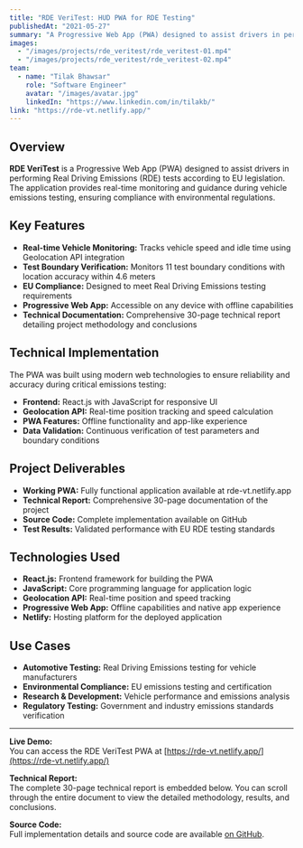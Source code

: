 ```yaml
---
title: "RDE VeriTest: HUD PWA for RDE Testing"
publishedAt: "2021-05-27"
summary: "A Progressive Web App (PWA) designed to assist drivers in performing Real Driving Emissions (RDE) tests according to EU legislation."
images:
  - "/images/projects/rde_veritest/rde_veritest-01.mp4"
  - "/images/projects/rde_veritest/rde_veritest-02.mp4"
team:
  - name: "Tilak Bhawsar"
    role: "Software Engineer"
    avatar: "/images/avatar.jpg"
    linkedIn: "https://www.linkedin.com/in/tilakb/"
link: "https://rde-vt.netlify.app/"
---
```


## Overview

**RDE VeriTest** is a Progressive Web App (PWA) designed to assist drivers in performing Real Driving Emissions (RDE) tests according to EU legislation. The application provides real-time monitoring and guidance during vehicle emissions testing, ensuring compliance with environmental regulations.

## Key Features

- **Real-time Vehicle Monitoring:** Tracks vehicle speed and idle time using Geolocation API integration
- **Test Boundary Verification:** Monitors 11 test boundary conditions with location accuracy within 4.6 meters
- **EU Compliance:** Designed to meet Real Driving Emissions testing requirements
- **Progressive Web App:** Accessible on any device with offline capabilities
- **Technical Documentation:** Comprehensive 30-page technical report detailing project methodology and conclusions

## Technical Implementation

The PWA was built using modern web technologies to ensure reliability and accuracy during critical emissions testing:

- **Frontend:** React.js with JavaScript for responsive UI
- **Geolocation API:** Real-time position tracking and speed calculation
- **PWA Features:** Offline functionality and app-like experience
- **Data Validation:** Continuous verification of test parameters and boundary conditions

## Project Deliverables

- **Working PWA:** Fully functional application available at rde-vt.netlify.app
- **Technical Report:** Comprehensive 30-page documentation of the project
- **Source Code:** Complete implementation available on GitHub
- **Test Results:** Validated performance with EU RDE testing standards

## Technologies Used

- **React.js:** Frontend framework for building the PWA
- **JavaScript:** Core programming language for application logic
- **Geolocation API:** Real-time position and speed tracking
- **Progressive Web App:** Offline capabilities and native app experience
- **Netlify:** Hosting platform for the deployed application

## Use Cases

- **Automotive Testing:** Real Driving Emissions testing for vehicle manufacturers
- **Environmental Compliance:** EU emissions testing and certification
- **Research & Development:** Vehicle performance and emissions analysis
- **Regulatory Testing:** Government and industry emissions standards verification

---

**Live Demo:**  
You can access the RDE VeriTest PWA at [https://rde-vt.netlify.app/](https://rde-vt.netlify.app/)

**Technical Report:**  
The complete 30-page technical report is embedded below. You can scroll through the entire document to view the detailed methodology, results, and conclusions.

**Source Code:**  
Full implementation details and source code are available [on GitHub](https://github.com/tbhawsar/rde-veritest). 
